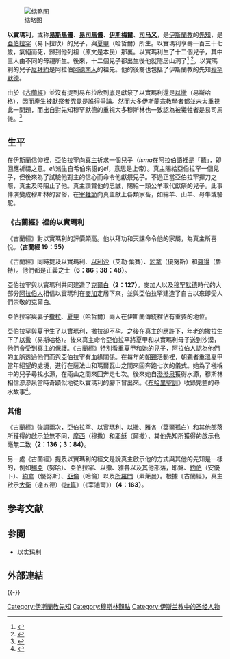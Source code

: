 {{Islam}}
[[File:Calligraphy_Ismail.jpg|缩略图]]

'''以實瑪利'''，或称'''[[易斯馬儀|易斯馬儀]]'''、'''[[易司馬儀|易司馬儀]]'''、'''[[伊斯梅爾|伊斯梅爾]]'''、'''[[司马义|司马义]]'''，是[[伊斯蘭教|伊斯蘭教]]的[[伊斯蘭教的先知|先知]]，是[[易卜拉欣|亞伯拉罕]]（易卜拉欣）的兒子，與[[夏甲|夏甲]]（哈哲爾）所生。以實瑪利享壽一百三十七歲，氣絕而死，歸到他列祖（原文是本民）那裏。以實瑪利生了十二個兒子，其中三人由不同的母親所生。後來，十二個兒子都出生後他就隱居山洞了<ref>{{Cite web|title=The Truth of Life|url=http://www.thetruthoflife.org/messengers_nooh.htm|accessdate=2009-08-06|archiveurl=https://web.archive.org/web/20090914185106/http://www.thetruthoflife.org/messengers_nooh.htm|archivedate=2009-09-14|dead-url=yes}}</ref> <ref>{{Cite web|title=:: www.zainab.org|url=http://www.zainab.org/commonpages/ebooks/english/short/prophets.htm|accessdate=2009-08-06|archiveurl=https://web.archive.org/web/20110629084540/http://www.zainab.org/commonpages/ebooks/english/short/prophets.htm|archivedate=2011-06-29|dead-url=yes}}</ref>。以實瑪利的兒子[[尼拜約|尼拜約]]是阿拉伯[[阿德南人|阿德南人]]的祖先。他的後裔也包括了伊斯蘭教的先知[[穆罕默德|穆罕默德]]。

由於《[[古蘭經|古蘭經]]》並沒有提到易布拉欣到底是獻祭了以實瑪利還是[[以撒|以撒]]（易斯哈格），因而產生被獻祭者究竟是誰得爭論。然而大多伊斯蘭宗教學者都並未太重視此一問題，而出自對先知穆罕默德的重視大多穆斯林也一致認為被犧牲者是易司馬儀。<ref name="Which of Abrahim’s son was sacrificed?">{{cite journal |author1=Abdul Rauf |title=Which of Abrahim’s son was sacrificed? |journal=Al-Idah |date=2015 |volume=31 |issue=2 |pages=148 - 158}}</ref>

== 生平 ==
在伊斯蘭信仰裡，亞伯拉罕向[[安拉|真主]]祈求一個兒子（''isma''在阿拉伯語裡是「聽」，即回應祈禱之意。''ell''派生自希伯來語的''el''，意思是上帝）。真主賜給亞伯拉罕一個兒子，但後來為了試驗他對主的信心而命令他獻祭兒子。不過正當亞伯拉罕揮刀之際，真主及時阻止了他。真主讚賞他的忠誠，賜給一頭公羊取代獻祭的兒子。此事件演變成穆斯林的習俗，在[[古尔邦节|宰牲節]]向真主獻上各類家畜，如綿羊、山羊、母牛或駱駝。

=== 《古蘭經》裡的以實瑪利 ===
《古蘭經》對以實瑪利的評價頗高。他以拜功和天課命令他的家屬，為真主所喜悅。'''（古蘭經 19：55）'''

《古蘭經》同時提及以實瑪利、[[以利沙|以利沙]]（艾勒·葉賽）、[[約拿|約拿]]（優努斯）和[[羅得|羅得]]（魯特）。他們都是正義之士'''（6：86；38：48）'''。

亞伯拉罕與以實瑪利共同建造了[[克爾白|克爾白]]'''（2：127）'''。麥加人以及[[穆罕默德|穆罕默德]]時代的大部分[[阿拉伯人|阿拉伯人]]相信以實瑪利在[[麥加|麥加]]定居下來，並與亞伯拉罕建造了自古以來即受人們崇敬的克爾白。

亞伯拉罕與妻子[[撒拉|撒拉]]、[[夏甲|夏甲]]（哈哲爾）兩人在伊斯蘭傳統裡佔有重要的地位。

亞伯拉罕與夏甲生了以實瑪利，撒拉卻不孕。之後在真主的應許下，年老的撒拉生下了[[以撒|以撒]]（易斯哈格）。後來真主命令亞伯拉罕將夏甲和以實瑪利母子送到沙漠，他們會受到真主的保護。《古蘭經》特別看重夏甲和她的兒子，阿拉伯人認為他們的血脈透過他們而與亞伯拉罕有血緣關係。在每年的[[朝觐_(伊斯兰教)|朝覲]]活動裡，朝覲者重溫夏甲當年絕望的處境，進行在薩法山和瑪爾瓦山之間來回奔跑七次的儀式。她為了襁褓中的兒子尋找水源，在兩山之間來回奔走七次。後來她自[[滲滲泉|滲滲泉]]獲得水源，穆斯林相信滲滲泉當時奇蹟似地從以實瑪利的腳下冒出來。《[[布哈里聖訓|布哈里聖訓]]》收錄完整的尋水故事<ref>{{cite news|url=http://www.sacred-texts.com/isl/bukhari/bh4/bh4_586.htm|title=Sahih Bukhari Hadith 4:583,(Narrated Ibn Abbas).|publisher=Sacred-texts.com|accessdate=2009-08-06|archivedate=2009-09-13|archiveurl=https://web.archive.org/web/20090913204536/http://www.sacred-texts.com/isl/bukhari/bh4/bh4_586.htm|dead-url=no}}</ref>。

=== 其他 ===
《古蘭經》強調兩次，亞伯拉罕、以實瑪利、以撒、[[雅各|雅各]]（葉爾孤白）和其他部落所獲得的啟示並無不同，[[摩西|摩西]]（穆撒）和[[爾撒|耶穌]]（爾撒）、其他先知所獲得的啟示也毫無二致'''（2：136；3：84）'''。

另一處《古蘭經》提及以實瑪利的經文是說真主啟示他的方式與其他的先知是一樣的，例如[[伊斯蘭教中的挪亞|挪亞]]（努哈）、亞伯拉罕、以撒、雅各以及其他部落，耶穌、[[約伯|約伯]]（安優卜）、[[約拿|約拿]]（優努斯）、[[亞倫|亞倫]]（哈倫）以及[[所羅門|所羅門]]（素萊曼）。根據《古蘭經》，真主啟示[[大衛|大衛]]（達五德）《[[詩篇|詩篇]]》（《宰逋爾》）'''（4：163）'''。

== 参考文献 ==
{{Reflist|2}}

== 参閲 ==
* [[以实玛利|以实玛利]]

== 外部連結 ==
{{Portal box|伊斯兰教}}
{{-}}
{{伊斯蘭教先知|state=collapsed}}

[[Category:伊斯蘭教先知|Category:伊斯蘭教先知]]
[[Category:穆斯林觀點|Category:穆斯林觀點]]
[[Category:伊斯兰教中的圣经人物|Category:伊斯兰教中的圣经人物]]